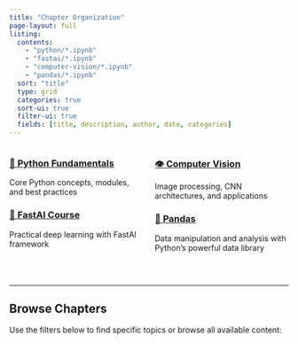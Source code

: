 ```yaml
---
title: "Chapter Organization"
page-layout: full
listing:
  contents: 
    - "python/*.ipynb"
    - "fastai/*.ipynb" 
    - "computer-vision/*.ipynb"
    - "pandas/*.ipynb"
  sort: "title"
  type: grid
  categories: true
  sort-ui: true
  filter-ui: true
  fields: [title, description, author, date, categories]
---
```


<!-- Welcome to my organized learning content! Here you'll find Jupyter notebooks and tutorials organized by topic areas. -->

<!-- ## Chapter Organization -->

:::: {.columns}
::: {.column width="50%"}
### [🐍 **Python Fundamentals**](python/index.qmd)
Core Python concepts, modules, and best practices

### [🤖 **FastAI Course**](fastai/index.qmd)
Practical deep learning with FastAI framework
:::

::: {.column width="50%"}
### [👁️ **Computer Vision**](computer-vision/index.qmd)
Image processing, CNN architectures, and applications

### [🐼 **Pandas**](pandas/index.qmd)
Data manipulation and analysis with Python's powerful data library
:::
::::

<br>

---

## Browse Chapters

Use the filters below to find specific topics or browse all available content: